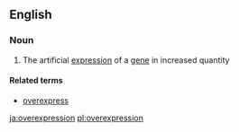 ==English==

===Noun===
{{en-noun|~}}

# {{context|genetics|lang=en}} The artificial [[expression]] of a [[gene]] in increased quantity

====Related terms====
*[[overexpress]]

[[ja:overexpression]]
[[pl:overexpression]]